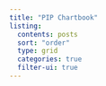 ---
title: "PIP Chartbook"
listing:
  contents: posts
  sort: "order"
  type: grid
  categories: true
  filter-ui: true
---

